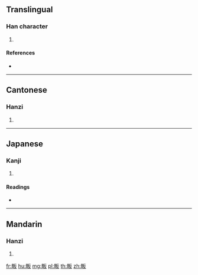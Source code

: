 {{character info/new}}
==Translingual==

===Han character===
{{Han char|rn=102|rad=田|as=04|sn=9|four=61047|canj=WHE}}

# {{defn|Han|sort=田04}}

====References====
* {{Han ref|kx=0760.100|dkj=21767|dj=1170.040|hdz=42533.100|uh=7548|ud=30024|bh=CFDB|bd=53211}}

----

==Cantonese==

===Hanzi===
{{yue-hanzi|jyut=faan3|y=faan3}}

# {{defn|lang=yue|sort=田04}}

----

==Japanese==

===Kanji===
{{ja-kanji|grade=|rs=田04}}

# {{defn|lang=ja|sort=田04}}

====Readings====
* {{ja-readings|on=[[はん]] (han), [[ほん]] (hon)|kun=|nanori=}}

----

==Mandarin==

===Hanzi===
{{cmn-hanzi|pin=[[fàn]] ([[fan4]])|wg=fan<sup>4</sup>}}

# {{defn|lang=cmn|sort=田04}}

[[fr:畈]]
[[hu:畈]]
[[mg:畈]]
[[pl:畈]]
[[th:畈]]
[[zh:畈]]